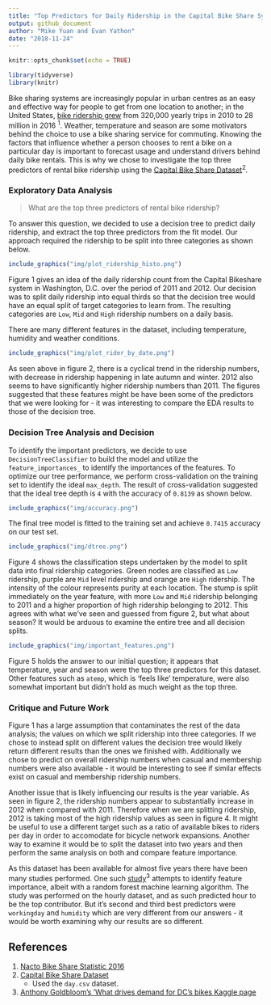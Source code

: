 ```yaml
---
title: "Top Predictors for Daily Ridership in the Capital Bike Share System"
output: github_document
author: "Mike Yuan and Evan Yathon"
date: "2018-11-24"
---
```


```r
knitr::opts_chunk$set(echo = TRUE)

library(tidyverse)
library(knitr)
```

Bike sharing systems are increasingly popular in urban centres as an easy and effective way for people to get from one location to another; in the United States, [bike ridership grew](https://nacto.org/bike-share-statistics-2016/) from 320,000 yearly trips in 2010 to 28 million in 2016 <sup>1</sup>.  Weather, temperature and season are some motivators behind the choice to use a bike sharing service for commuting.  Knowing the factors that influence whether a person chooses to rent a bike on a particular day is important to forecast usage and understand drivers behind daily bike rentals.  This is why we chose to investigate the top three predictors of rental bike ridership using the [Capital Bike Share Dataset](https://archive.ics.uci.edu/ml/datasets/bike+sharing+dataset)<sup>2</sup>.

### Exploratory Data Analysis

> What are the top three predictors of rental bike ridership?

To answer this question, we decided to use a decision tree to predict daily ridership, and extract the top three predictors from the fit model.  Our approach required the ridership to be split into three categories as shown below.

```r
include_graphics("img/plot_ridership_histo.png")
```


Figure 1 gives an idea of the daily ridership count from the Capital Bikeshare system in Washington, D.C. over the period of 2011 and 2012.  Our decision was to split daily ridership into equal thirds so that the decision tree would have an equal split of target categories to learn from.  The resulting categories are `Low`, `Mid` and `High` ridership numbers on a daily basis.

There are many different features in the dataset, including temperature, humidity and weather conditions.

```r
include_graphics("img/plot_rider_by_date.png")
```


As seen above in figure 2, there is a cyclical trend in the ridership numbers, with decrease in ridership happening in late autumn and winter.  2012 also seems to have significantly higher ridership numbers than 2011.  The figures suggested that these features might be have been some of the predictors that we were looking for - it was interesting to compare the EDA results to those of the decision tree.

### Decision Tree Analysis and Decision

To identify the important predictors, we decide to use `DecisionTreeClassifier` to build the model and utilize the `feature_importances_` to identify the importances of the features. To optimize our tree performance, we perform cross-validation on the training set to identify the ideal `max_depth`. The result of cross-validation suggested that the ideal tree depth is `4` with the accuracy of `0.8139` as shown below.

```r
include_graphics("img/accuracy.png")
```


The final tree model is fitted to the training set and achieve `0.7415` accuracy on our test set.

```r
include_graphics("img/dtree.png")
```


Figure 4 shows the classification steps undertaken by the model to split data into final ridership categories.  Green nodes are classified as `Low` ridership, purple are `Mid` level ridership and orange are `High` ridership.  The intensity of the colour represents purity at each location.  The stump is split immediately on the year feature, with more `Low` and `Mid` ridership belonging to 2011 and a higher proportion of high ridership belonging to 2012.  This agrees with what we've seen and guessed from figure 2, but what about season?  It would be arduous to examine the entire tree and all decision splits.

```r
include_graphics("img/important_features.png")
```


Figure 5 holds the answer to our initial question; it appears that temperature, year and season were the top three predictors for this dataset.  Other features such as `atemp`, which is 'feels like' temperature, were also somewhat important but didn't hold as much weight as the top three.

### Critique and Future Work


Figure 1 has a large assumption that contaminates the rest of the data analysis; the values on which we split ridership into three categories.  If we chose to instead split on different values the decision tree would likely return different results than the ones we finished with.  Additionally we chose to predict on overall ridership numbers when casual and membership numbers were also available - it would be interesting to see if similar effects exist on casual and membership ridership numbers. 


Another issue that is likely influencing our results is the year variable.  As seen in figure 2, the ridership numbers appear to substantially increase in 2012 when compared with 2011.  Therefore when we are splitting ridership, 2012 is taking most of the high ridership values as seen in figure 4.  It might be useful to use a different target such as a ratio of available bikes to riders per day in order to accomodate for bicycle network expansions.  Another way to examine it would be to split the dataset into two years and then perform the same analysis on both and compare feature importance.

As this dataset has been available for almost five years there have been many studies performed.  One such [study](https://www.kaggle.com/antgoldbloom/random-forest-benchmark/output)<sup>3</sup> attempts to identify feature importance, albeit with a random forest machine learning algorithm.  The study was performed on the hourly dataset, and as such predicted hour to be the top contributor.  But it's second and third best predictors  were `workingday` and `humidity` which are very different from our answers - it would be worth examining why our results are so different.

## References
1. [Nacto Bike Share Statistic 2016](https://nacto.org/bike-share-statistics-2016/)
2. [Capital Bike Share Dataset](https://archive.ics.uci.edu/ml/datasets/bike+sharing+dataset)
      - Used the `day.csv` dataset.
3. [Anthony Goldbloom's 'What drives demand for DC's bikes Kaggle page](https://www.kaggle.com/antgoldbloom/random-forest-benchmark/output)
